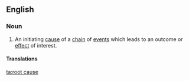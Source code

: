 ==English==

===Noun===
{{en-noun|sg=[[root]] [[cause]]}}

# {{idiom}} An initiating [[cause]] of a [[chain]] of [[event]]s which leads to an outcome or [[effect]] of interest.

====Translations====
{{trans-top}}
{{trans-mid}}
{{trans-bottom}}

[[ta:root cause]]